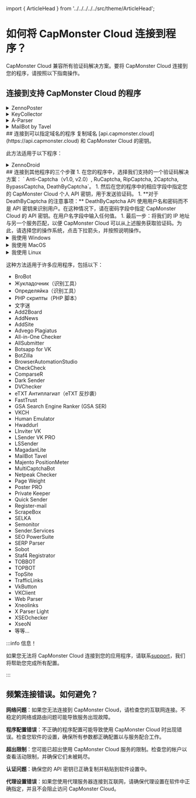 ﻿import { ArticleHead } from '../../../../../src/theme/ArticleHead';

<ArticleHead slug="extension/external-program" />

# 如何将 CapMonster Cloud 连接到程序？
CapMonster Cloud 兼容所有验证码解决方案。要将 CapMonster Cloud 连接到您的程序，请按照以下指南操作。
## 连接到支持 CapMonster Cloud 的程序
<details>
<summary>ZennoPoster</summary>

![](./images/external-program/zennoposter.png)
</details>

<details>
<summary>KeyCollector</summary>

选择“使用 CapMonster Cloud”并输入您的个人 API 密钥。

![](./images/external-program/Aspose.Words.65ffb1d6-0a55-415c-84ac-f87a8022a7cc.003.png)
</details>

<details>
<summary>A-Parser</summary>

要解决 reCAPTCHA，请选择 Util::ReCaptcha2 并在提供者字段中指定密钥。

![](./images/external-program/aparser.png)

要解决标准验证码，请选择“Util::Antigate”并将“api.capmonster.cloud”指定为“Antigate domain”的值。在“key”字段中指定您的个人 API 密钥。

![](./images/external-program/aparser2.png)
</details>

<details>
<summary>MailBot by Tavel</summary>

![](./images/external-program/Aspose.Words.65ffb1d6-0a55-415c-84ac-f87a8022a7cc.006.png)
</details>
## 连接到可以指定域名的程序
复制域名 [api.capmonster.cloud](https://api.capmonster.cloud) 和 CapMonster Cloud 的密钥。

此方法适用于以下程序：

<details>
<summary>ZennoDroid</summary>

![](./images/external-program/Aspose.Words.65ffb1d6-0a55-415c-84ac-f87a8022a7cc.007.png)
</details>
## 连接到其他程序的三个步骤
1. 在您的程序中，选择我们支持的一个验证码解决方案：
   ` Anti-Captcha（v1.0, v2.0）, RuCaptcha, RipCaptcha, 2Captcha, BypassCaptcha, DeathByCaptcha`。
1. 然后在您的程序中的相应字段中指定您的 CapMonster Cloud 个人 API 密钥，用于发送验证码。
   1. **对于 DeathByCaptcha 的注意事项：** DeathByCaptcha API 使用用户名和密码而不是 API 密钥来识别用户。在这种情况下，请在密码字段中指定 CapMonster Cloud 的 API 密钥。在用户名字段中输入任何值。
1. 最后一步：将我们的 IP 地址与另一个服务匹配，以便 CapMonster Cloud 可以从上述服务获取验证码。为此，请选择您的操作系统，点击下拉箭头，并按照说明操作。

<details>
<summary>我使用 Windows</summary>

打开这个路径：C:\Windows\System32\drivers\etc\ 并找到名为 **hosts** 的文件。用记事本打开它，并在文档末尾添加以下行：

```
# capmonster.cloud 开始

65.21.216.235 rucaptcha.com

65.21.216.235 ripcaptcha.com

65.21.216.235 imacros2.rucaptcha.com

65.21.216.235 2captcha.com

65.21.216.235 imacros2.2captcha.com

65.21.216.235 dc.antigate.com

65.21.216.235 anti-captcha.net

65.21.216.235 antigate.com

65.21.216.235 anticaptcha.com

65.21.216.235 www.anti-captcha.net

65.21.216.235 www.antigate.com

65.21.216.235 www.anticaptcha.com

65.21.216.235 anti-captcha.com

65.21.216.235 api.anti-captcha.com

65.21.216.235 bypasscaptcha.com

65.21.216.235 www.bypasscaptcha.com

65.21.216.235 api.dbcapi.me

65.21.216.235 api.deathbycaptcha.com

65.21.216.235 api.deathbycaptcha.eu

65.21.216.235 api.dbc.me

# capmonster.cloud 结束
```

保存。
:::info 信息
` `在某些情况下，您可能需要管理员权限来保存文件。在这种情况下，您将需要遵循这些简单的指示：

1. 在任务栏的搜索栏中开始输入“记事本”。一旦找到结果，请右键单击它，然后选择“以管理员身份运行”。

![](./images/external-program/Aspose.Words.65ffb1d6-0a55-415c-84ac-f87a8022a7cc.008.png)

1. 在记事本的上部菜单中，点击“文件” — “打开”，并指定路径到“hosts”文件：*C:\Windows\System32\drivers\etc.* 如果在文件夹中有多个同名文件，请打开没有扩展名的文件。
1. 对“hosts”文件进行更改，然后在菜单中保存文件。
   :::

尝试访问这些任何一个域名。如果一切正确，将会打开一个空白页面。果您无法完成此操作，请联系[support](https://helpdesk.zennolab.com/conversation/new)，我们将帮助您进行所有配置！
</details>

<details>
<summary>我使用 MacOS</summary>

通过 Spotlight 或 Launchpad 打开 Terminal。

![](./images/external-program/Aspose.Words.65ffb1d6-0a55-415c-84ac-f87a8022a7cc.009.png)

在应用程序窗口中，输入打开 Nano 文本编辑器的命令：`sudo nano /etc/hosts`

输入命令后，按 Enter 键，输入您的管理员密码，再次按 Enter 键。

:::info 信息
输入管理员密码的过程不会显示出来。只需输入密码，点击 Enter 键，您就可以进入系统。
:::

现在您已经进入了 Nano 文本编辑器。

:::info 信息
这里鼠标和触控板都无法使用。您只能使用键盘。
:::

将以下行添加到文档的末尾：
```
# capmonster.cloud 开始

65.21.216.235 rucaptcha.com

65.21.216.235 ripcaptcha.com

65.21.216.235 imacros2.rucaptcha.com

65.21.216.235 2captcha.com

65.21.216.235 imacros2.2captcha.com

65.21.216.235 dc.antigate.com

65.21.216.235 anti-captcha.net

65.21.216.235 antigate.com

65.21.216.235 anticaptcha.com

65.21.216.235 www.anti-captcha.net

65.21.216.235 www.antigate.com

65.21.216.235 www.anticaptcha.com

65.21.216.235 anti-captcha.com

65.21.216.235 api.anti-captcha.com

65.21.216.235 bypasscaptcha.com

65.21.216.235 www.bypasscaptcha.com

65.21.216.235 api.dbcapi.me

65.21.216.235 api.deathbycaptcha.com

65.21.216.235 api.deathbycaptcha.eu

65.21.216.235 api.dbc.me

# capmonster.cloud 结束
```

完成修改后，按 Ctrl+O 保存更改。之后，按 Ctrl+X 然后按 Enter 键退出编辑器。

要查看更改，请清除 DNS 缓存。为此，请输入以下命令：`sudo killall -HUP mDNSResponder`。这将清除您的 Mac 上的 DNS 缓存，并使操作系统看到 Hosts 文件中的更改。

尝试访问这些任何一个域名。如果一切正确，将会打开一个空白页面。如果您无法完成此操作，请联系[support](https://helpdesk.zennolab.com/conversation/new)，我们将帮助您进行所有配置。
</details>

<details>
<summary>我使用 Linux</summary>

在应用程序窗口中，输入打开 Nano 文本编辑器的命令：`sudo nano /etc/hosts`

输入命令后，按 Enter 键。现在您已经进入了 Nano 文本编辑器。

将以下行添加到文档的末尾：
```
# capmonster.cloud 开始

65.21.216.235 rucaptcha.com

65.21.216.235 ripcaptcha.com

65.21.216.235 imacros2.rucaptcha.com

65.21.216.235 2captcha.com

65.21.216.235 imacros2.2captcha.com

65.21.216.235 dc.antigate.com

65.21.216.235 anti-captcha.net

65.21.216.235 antigate.com

65.21.216.235 anticaptcha.com

65.21.216.235 www.anti-captcha.net

65.21.216.235 www.antigate.com

65.21.216.235 www.anticaptcha.com

65.21.216.235 anti-captcha.com

65.21.216.235 api.anti-captcha.com

65.21.216.235 bypasscaptcha.com

65.21.216.235 www.bypasscaptcha.com

65.21.216.235 api.dbcapi.me

65.21.216.235 api.deathbycaptcha.com

65.21.216.235 api.deathbycaptcha.eu

65.21.216.235 api.dbc.me

# capmonster.cloud 结束
```

完成修改后，点击 Ctrl+X 然后按 Y 来应用这些更改。

尝试访问这些任何一个域名。如果一切正确，将会打开一个空白页面。如果您无法完成此操作，请联系[support](https://helpdesk.zennolab.com/conversation/new)，我们将帮助您进行所有配置。
</details>

这种方法适用于许多应用程序，包括以下：

- BroBot
- Жукладочник（识别工具）
- Определяйка（识别工具）
- PHP скрипты（PHP 脚本）
- 文字迷
- Add2Board
- AddNews
- AddSite
- Advego Plagiatus
- All-in-One Checker
- AllSubmitter
- Botsapp for VK
- BotZilla
- BrowserAutomationStudio
- CheckCheck
- ComparseR
- Dark Sender
- DVChecker
- eTXT Антиплагиат（eTXT 反抄袭）
- FastTrust
- GSA Search Engine Ranker (GSA SER)
- VKCH
- Human Emulator
- Hwaddurl
- LInviter VK
- LSender VK PRO
- LSSender
- MagadanLite
- MailBot Tavel
- Majento PositionMeter
- MultiCaptchaBot
- Netpeak Checker
- Page Weight
- Poster PRO
- Private Keeper
- Quick Sender
- Register-mail
- ScrapeBox
- SELKA
- Semonitor
- Sender.Services
- SEO PowerSuite
- SERP Parser
- Sobot
- Staf4 Registrator
- TOBBOT
- TOPBOT
- TopSite
- TrafficLinks
- VkButton
- VKClient
- Web Parser
- Xneolinks
- X Parser Light
- XSEOchecker
- XseoN
- 等等...

:::info 信息！

如果您无法将 CapMonster Cloud 连接到您的应用程序，请联系[support](https://helpdesk.zennolab.com/conversation/new)，我们将帮助您完成所有配置。

:::

## 频繁连接错误。如何避免？
**网络问题**：如果您无法连接到 CapMonster Cloud，请检查您的互联网连接。不稳定的网络或路由问题可能导致服务出现故障。

**程序配置错误**：不正确的程序配置可能导致使用 CapMonster Cloud 时出现错误。检查您软件的设置，确保所有参数都正确配置以与服务配合工作。

**超出限制**：您可能已超出使用 CapMonster Cloud 服务的限制。检查您的帐户以查看活动限制，并确保它们未被耗尽。

**认证问题**：确保您的 API 密钥已正确复制并粘贴到软件设置中。

**代理设置错误**：如果您使用代理服务器连接到互联网，请确保代理设置在软件中正确指定，并且不会阻止访问 CapMonster Cloud。
